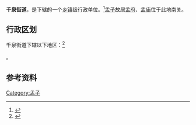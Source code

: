 {{中国乡级行政区|37/08/83/002/000}}

'''千泉街道'''，是{{PRC admin/fullname|37/08/83/002/000|3}}下辖的一个[[乡镇|乡镇]]级行政单位。<ref>{{PRC admin/ref sgc|{{PRC admin/parent|37/08/83/002/000}}}}</ref>[[孟子|孟子]]故居[[孟府|孟府]]、[[孟庙|孟庙]]位于此地南关。

== 行政区划 ==

千泉街道下辖以下地区：<ref>{{PRC admin/ref sgc|37/08/83/002/000}}</ref>

{{PRC admin/children|37/08/83/002/000}}。

== 参考资料 ==

{{reflist}}

{{行政区划小作品}}
{{PRC admin/navcat|37/08/83/002/000}}

[[Category:孟子|Category:孟子]]